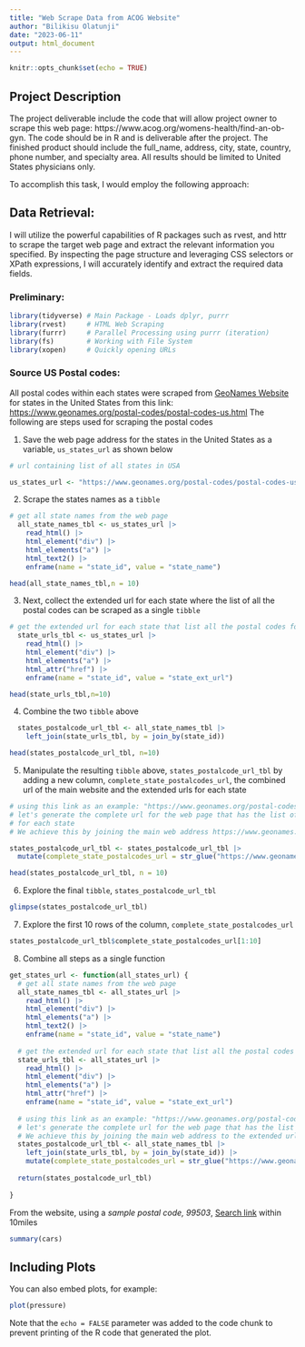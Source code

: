 ```yaml
---
title: "Web Scrape Data from ACOG Website"
author: "Bilikisu Olatunji"
date: "2023-06-11"
output: html_document
---
```


```r
knitr::opts_chunk$set(echo = TRUE)
```

## Project Description

The project deliverable include the code that will allow project owner to scrape this web page: https://www.acog.org/womens-health/find-an-ob-gyn. The code should be in R and is deliverable after the project. The finished product should include the full_name, address, city, state, country, phone number, and specialty area. All results should be limited to United States physicians only.

To accomplish this task, I would employ the following approach:

## Data Retrieval: 

I will utilize the powerful capabilities of R packages such as rvest, and httr to scrape the target web page and extract the relevant information you specified. By inspecting the page structure and leveraging CSS selectors or XPath expressions, I will accurately identify and extract the required data fields.

### Preliminary:
```r

library(tidyverse) # Main Package - Loads dplyr, purrr
library(rvest)     # HTML Web Scraping
library(furrr)     # Parallel Processing using purrr (iteration)
library(fs)        # Working with File System
library(xopen)     # Quickly opening URLs

```


### Source US Postal codes:
All postal codes within each states were scraped from [GeoNames Website](https://www.geonames.org/) for states in the United States from this link: <https://www.geonames.org/postal-codes/postal-codes-us.html>
The following are steps used for scraping the postal codes


1. Save the web page address for the states in the United States as a variable, `us_states_url` as shown below

```r
# url containing list of all states in USA

us_states_url <- "https://www.geonames.org/postal-codes/postal-codes-us.html"
```

2. Scrape the states names as a `tibble`

```r
# get all state names from the web page
  all_state_names_tbl <- us_states_url |>
    read_html() |>
    html_element("div") |>
    html_elements("a") |>
    html_text2() |>
    enframe(name = "state_id", value = "state_name")

head(all_state_names_tbl,n = 10)

```


3. Next, collect the extended url for each state where the list of all the postal codes can be scraped as a single `tibble`

```r
# get the extended url for each state that list all the postal codes for the state
  state_urls_tbl <- us_states_url |>
    read_html() |>
    html_element("div") |>
    html_elements("a") |>
    html_attr("href") |>
    enframe(name = "state_id", value = "state_ext_url")

head(state_urls_tbl,n=10)
```

4. Combine the two `tibble` above

```r

  states_postalcode_url_tbl <- all_state_names_tbl |>
    left_join(state_urls_tbl, by = join_by(state_id)) 

head(states_postalcode_url_tbl, n=10)

```

5. Manipulate the resulting `tibble` above, `states_postalcode_url_tbl` by adding a new column, `complete_state_postalcodes_url`, the combined url of the main website and the extended urls for each state

```r
# using this link as an example: "https://www.geonames.org/postal-codes/US/AK/alaska.html",
# let's generate the complete url for the web page that has the list of the postal codes 
# for each state
# We achieve this by joining the main web address https://www.geonames.org to the extended url {state_ext_url} for the state

states_postalcode_url_tbl <- states_postalcode_url_tbl |>
  mutate(complete_state_postalcodes_url = str_glue("https://www.geonames.org{state_ext_url}"))

head(states_postalcode_url_tbl, n = 10)
```

6. Explore the final `tibble`, `states_postalcode_url_tbl`

```r
glimpse(states_postalcode_url_tbl)
```

7. Explore the first 10 rows of the column, `complete_state_postalcodes_url`

```r

states_postalcode_url_tbl$complete_state_postalcodes_url[1:10]

```



8. Combine all steps as a single function
```r
get_states_url <- function(all_states_url) {
  # get all state names from the web page
  all_state_names_tbl <- all_states_url |>
    read_html() |>
    html_element("div") |>
    html_elements("a") |>
    html_text2() |>
    enframe(name = "state_id", value = "state_name")
  
  # get the extended url for each state that list all the postal codes for the state
  state_urls_tbl <- all_states_url |>
    read_html() |>
    html_element("div") |>
    html_elements("a") |>
    html_attr("href") |>
    enframe(name = "state_id", value = "state_ext_url")
  
  # using this link as an example: "https://www.geonames.org/postal-codes/US/AK/alaska.html",
  # let's generate the complete url for the web page that has the list of the postal codes for each state
  # We achieve this by joining the main web address to the extended url for the state
  states_postalcode_url_tbl <- all_state_names_tbl |>
    left_join(state_urls_tbl, by = join_by(state_id)) |>
    mutate(complete_state_postalcodes_url = str_glue("https://www.geonames.org{state_ext_url}"))
  
  return(states_postalcode_url_tbl)
  
}
```





From the website, using a *sample postal code, 99503*, [Search link](https://www.acog.org/womens-health/find-an-ob-gyn/results?firstname=&lastname=&address=99503&searchradius=10) within 10miles

```r
summary(cars)
```

## Including Plots

You can also embed plots, for example:

```r
plot(pressure)
```

Note that the `echo = FALSE` parameter was added to the code chunk to prevent printing of the R code that generated the plot.
